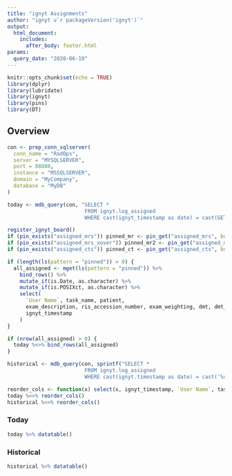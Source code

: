 ```yaml
---
title: "ignyt Assignments"
author: "ignyt v`r packageVersion('ignyt')`"
output: 
  html_document:
    includes:
      after_body: footer.html
params:
  query_date: "2020-06-19"
---
```


```r
knitr::opts_chunk$set(echo = TRUE)
library(dplyr)
library(lubridate)
library(ignyt)
library(pins)
library(DT)
```

## Overview {.tabset}

```r
con <- prep_conn_sqlserver(
  conn_name = "RadOps",
  server = "MYSQLSERVER",
  port = 88888,
  instance = "MSSQLSERVER",
  domain = "MyCompany",
  database = "MyDB"
)

today <- mdb_query(con, "SELECT *
                         FROM ignyt.log_assigned
                         WHERE cast(ignyt_timestamp as date) = cast(GETDATE() as DATE);")

register_ignyt_board()
if (pin_exists("assigned_mrs")) pinned_mr <- pin_get("assigned_mrs", board = "rsconnect")
if (pin_exists("assigned_mrs_xover")) pinned_mr2 <- pin_get("assigned_mrs_xover", board = "rsconnect")
if (pin_exists("assigned_cts")) pinned_ct <- pin_get("assigned_cts", board = "rsconnect")

if (length(ls(pattern = "pinned")) > 0) {
  all_assigned <- mget(ls(pattern = "pinned")) %>%
    bind_rows() %>%
    mutate_if(is.Date, as.character) %>%
    mutate_if(is.POSIXct, as.character) %>%
    select(
      `User Name`, task_name, patient,
      exam_description, ris_accession_number, exam_weighting, dmt, dmt_match,
      ignyt_timestamp
    )
}

if (nrow(all_assigned) > 0) {
  today %<>% bind_rows(all_assigned)
}

historical <- mdb_query(con, sprintf("SELECT *
                         FROM ignyt.log_assigned
                         WHERE cast(ignyt.timestamp as date) = cast('%s' as DATE);", params$query_date))

reorder_cols <- function(x) select(x, ignyt_timestamp, `User Name`, task_name, ris_accession_number, patient, exam_description, exam_weighting, dmt, dmt_match)
today %<>% reorder_cols()
historical %<>% reorder_cols()
```

### Today

```r
today %>% datatable()
```

### Historical

```r
historical %>% datatable()
```
